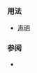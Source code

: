 {{cpp/keyword/title|{{tt|typedef}}}}
{{cpp/keyword/navbar}}

===用法===
* [[cpp/language/typedef|{{tt|typedef}} 声明]]

===参阅===
* {{rlpt|using}}

{{langlinks|de|en|es|fr|it|ja|pt|ru}}